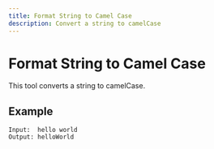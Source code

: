 ```yaml
---
title: Format String to Camel Case
description: Convert a string to camelCase
---
```


# Format String to Camel Case

This tool converts a string to camelCase.

## Example

```text
Input:  hello world
Output: helloWorld
```
